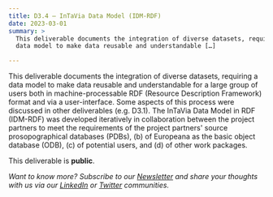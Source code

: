 ```yaml
---
title: D3.4 – InTaVia Data Model (IDM-RDF)
date: 2023-03-01
summary: >
  This deliverable documents the integration of diverse datasets, requiring a
  data model to make data reusable and understandable […]

---
```

This deliverable documents the integration of diverse datasets, requiring a data model to make data reusable and understandable for a large group of users both in machine-processable RDF (Resource Description Framework) format and via a user-interface. Some aspects of this process were discussed in other deliverables (e.g. D3.1). The InTaVia Data Model in RDF (IDM-RDF) was developed iteratively in collaboration between the project partners to meet the requirements of the project partners' source prosopographical databases (PDBs), (b) of Europeana as the basic object database (ODB), (c) of potential users, and (d) of other work packages.

This deliverable is **public**.

*Want to know more? Subscribe to our [Newsletter](https://intavia.eu/subscribe/) and share your thoughts with us via our [LinkedIn](https://www.linkedin.com/company/project-intavia) or [Twitter](https://twitter.com/projectintavia) communities.*
